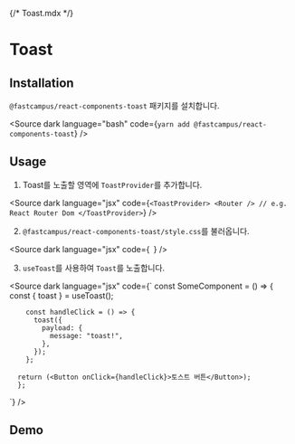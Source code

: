 {/* Toast.mdx */}



<Meta of={ToastStories} />

# Toast

## Installation

`@fastcampus/react-components-toast` 패키지를 설치합니다.

<Source
  dark
  language="bash"
  code={`
    yarn add @fastcampus/react-components-toast
  `}
/>


## Usage

1. Toast를 노출할 영역에 `ToastProvider`를 추가합니다.

<Source
  dark
  language="jsx"
  code={`
<ToastProvider>
  <Router /> // e.g. React Router Dom
</ToastProvider>
  `}
/>

2. `@fastcampus/react-components-toast/style.css`를 불러옵니다.

<Source
  dark
  language="jsx"
  code={`
  `}
/>

3. `useToast`를 사용하여 `Toast`를 노출합니다.

<Source
  dark
  language="jsx"
  code={`
      const SomeComponent = () => {
        const { toast } = useToast();
        
        const handleClick = () => {
          toast({
            payload: {
              message: "toast!",
            },
          });
        };

      return (<Button onClick={handleClick}>토스트 버튼</Button>);
      };
  `}
/>

## Demo

<Story of={ToastStories.ToastStory} />
